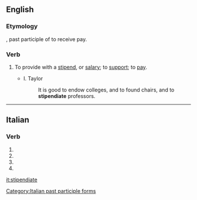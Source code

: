 ==English==

===Etymology===
{{etyl|la|en}} {{lena}} {{term|stipendiatus}}, past participle of {{term|stipendiari}} to receive pay.

===Verb===
{{en-verb|stipendiat}}

# {{label|en|transitive}} To provide with a [[stipend]], or [[salary]]; to [[support]]; to [[pay]].
#: {{rfquotek|Evelyn}}
#* I. Taylor
#*: It is good to endow colleges, and to found chairs, and to '''stipendiate''' professors.

{{Webster 1913}}

----

==Italian==

===Verb===
{{head|it|verb form}}

# {{inflection of|stipendiare||2|p|pres|indc|lang=it}}
# {{inflection of|stipendiare||2|p|impr|lang=it}}
# {{inflection of|stipendiare||2|p|pres|subj|lang=it}}
# {{feminine plural of|stipendiato|lang=it}}

[[Category:Italian past participle forms]]

[[it:stipendiate]]